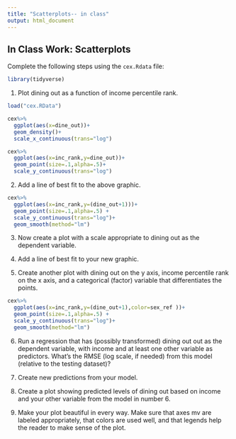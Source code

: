 ```yaml
---
title: "Scatterplots-- in class"
output: html_document
---
```




In Class Work: Scatterplots
-----------------------------

Complete the following steps using the `cex.Rdata` file:

```r
library(tidyverse)
```

1. Plot dining out as a function of income percentile rank.

```r
load("cex.RData")
```

```r
cex%>%
  ggplot(aes(x=dine_out))+
  geom_density()+
  scale_x_continuous(trans="log")
```

```r
cex%>%
  ggplot(aes(x=inc_rank,y=dine_out))+
  geom_point(size=.1,alpha=.5)+
  scale_y_continuous(trans="log")
```



2. Add a line of best fit to the above graphic. 


```r
cex%>%
  ggplot(aes(x=inc_rank,y=(dine_out+1)))+
  geom_point(size=.1,alpha=.5) +
  scale_y_continuous(trans="log")+
  geom_smooth(method="lm")
```


3. Now create a plot with a scale appropriate to dining out as the dependent variable. 


4. Add a line of best fit to your new graphic.

5. Create another plot with dining out on the y axis, income percentile rank on the x axis, and a categorical (factor) variable that differentiates the points. 

```r
cex%>%
  ggplot(aes(x=inc_rank,y=(dine_out+1),color=sex_ref ))+
  geom_point(size=.1,alpha=.5) +
  scale_y_continuous(trans="log")+
  geom_smooth(method="lm")
```



6. Run a regression that has (possibly transformed) dining out out as the dependent variable, with income and at least one other variable as predictors. What's the RMSE (log scale, if needed) from this model (relative to the testing dataset)? 


7. Create new predictions from your model. 

8. Create a plot showing predicted levels of dining out based on income and your other variable from the model in number 6. 

9. Make your plot beautiful in every way. Make sure that axes mv are labeled appropriately, that colors are used well, and that legends help the reader to make sense of the plot. 
